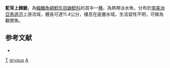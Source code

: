 {{Speciesbox
| taxon = Anadoras grypus
| binomial_authority = [[Cope|Cope]], 1872
| status = NE
| status_system = IUCN3.1
| synonyms = *''Doras grypus'', <small>Cope, 1872</small> 
}}

'''駝背上棘鮠'''，為[[輻鰭魚綱|輻鰭魚綱]][[鯰形目|鯰形目]][[鼬鯰科|鼬鯰科]]的其中一[[種|種]]，為熱帶淡水魚，分布於[[南美洲|南美洲]][[亞馬遜河|亞馬遜河]]上游流域，體長可達11.4公分，棲息在底層水域，生活習性不明，可做為觀賞魚。

==参考文献==
*{{FishBase_species|genus=Amblydoras|species=grypus|year=2015|month=7}}

{{Taxonbar}}
[[Category:觀賞魚|T]]
[[Category:上棘鮠屬|grypus]]
[[Category:1872年描述的魚類|A]]
